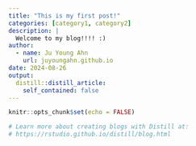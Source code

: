```yaml
---
title: "This is my first post!"
categories: [category1, category2]
description: |
  Welcome to my blog!!!! :)
author:
  - name: Ju Young Ahn
    url: juyoungahn.github.io
date: 2024-08-26
output:
  distill::distill_article:
    self_contained: false
---
```


```r
knitr::opts_chunk$set(echo = FALSE)

# Learn more about creating blogs with Distill at:
# https://rstudio.github.io/distill/blog.html

```



